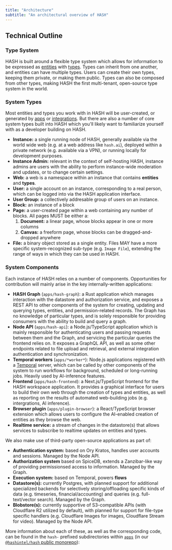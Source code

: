```yaml
---
title: "Architecture"
subtitle: "An architectural overview of HASH"
---
```


## Technical Outline

### Type System

HASH is built around a flexible type system which allows for information to be expressed as [entities](https://hash.dev/docs/entities) with [types](https://hash.dev/docs/types). Types can inherit from one another, and entities can have multiple types. Users can create their own types, keeping them private, or making them public. Types can also be composed from other types, making HASH the first multi-tenant, open-source type system in the world.

### System Types

Most entities and types you work with in HASH will be user-created, or generated by [apps](https://hash.dev/docs/apps) or [integrations](https://hash.dev/docs/integrations). But there are also a number of core system types built into HASH which you'll likely want to familiarize yourself with as a developer building on HASH.

- **Instance:** a single running node of HASH, generally available via the world wide web (e.g. at a web address like `hash.ai`), deployed within a private network (e.g. available via a VPN), or running locally for development purposes.
- **Instance Admin:** relevant in the context of self-hosting HASH, instance admins are users with the ability to perform instance-wide moderation and updates, or to change certain settings.
- **Web:** a web is a namespace within an instance that contains **entities** and **types**.
- **User:** a single account on an instance, corresponding to a real person, which can be logged into via the HASH application interface.
- **User Group:** a collectively addresable group of users on an instance.
- **Block:** an instance of a block
- **Page:** a user-created page within a web containing any number of blocks. All pages MUST be either a:
  1. **Document:** a linear page, whose blocks appear in one or more columns
  1. **Canvas:** a freeform page, whose blocks can be dragged-and-dropped anywhere
- **File:** a binary object stored as a single entity. Files MAY have a more specific system-recognized sub-type (e.g. `Image File`), extending the range of ways in which they can be used in HASH.

### System Components

Each instance of HASH relies on a number of components. Opportunities for contribution will mainly arise in the key internally-written applications:
- **HASH Graph** (`apps/hash-graph`): a Rust application which manages interaction with the datastore and authorization service, and exposes a REST API to other components of the system for creating, updating and querying types, entities, and permission-related records. The Graph has no knowledge of particular types, and is solely responsible for providing consumers with the ability to build and query a graph. 
- **Node API** (`apps/hash-api`): a Node.js/TypeScript application which is mainly responsible for authenticating users and passing requests between them and the Graph, and servicing the particular queries the frontend relies on. It exposes a GraphQL API, as well as some other endpoints related to file upload and retrieval, and external integration authentication and synchronization.
- **Temporal workers** (`apps/*worker*`): Node.js applications registered with a [Temporal](https://temporal.io/) server, which can be called by other components of the system to run workflows for background, scheduled or long-running jobs. Heavily used by AI-inference features.
- **Frontend** (`apps/hash-frontend`): a Next.js/TypeScript frontend for the HASH workspace application. It provides a graphical interface for users to build their own web through the creation of types and entities, as well as reporting on the results of automated web-building jobs (e.g. intergrations, AI inference).
- **Browser plugin** (`apps/plugin-browser`): a React/TypeScript browser extension which allows users to configure the AI-enabled creation of entities as they browse the web.
- **Realtime service:** a stream of changes in the datastore(s) that allows services to subscribe to realtime updates on entities and types.

We also make use of third-party open-source applications as part of:
- **Authentication system:** based on Ory Kratos, handles user accounts and sessions. Managed by the Node API.
- **Authorization system** based on SpiceDB, extends a Zanzibar-like way of providing permissionsed access to information. Managed by the Graph.
- **Execution system:** based on Temporal, powers **flows**
- **Datastore(s):** currently Postgres, with planned support for additional specialized backends for selectively storing/offloading specific kinds of data (e.g. timeseries, financial/accounting) and queries (e.g. full-text/vector search). Managed by the Graph.
- **Blobstore(s):** currently supportive of S3-compatible APIs (with Cloudflare R2 utilized by default), with planned for support for file-type specific handlers (e.g. Cloudflare Images for images, Cloudflare Stream for video). Managed by the Node API.

More information about each of these, as well as the corresponding code, can be found in the `hash-` prefixed subdirectories within [`apps`](https://github.com/hashintel/hash/tree/main/apps) (in our [`@hashintel/hash` public monorepo](https://github.com/hashintel)):
